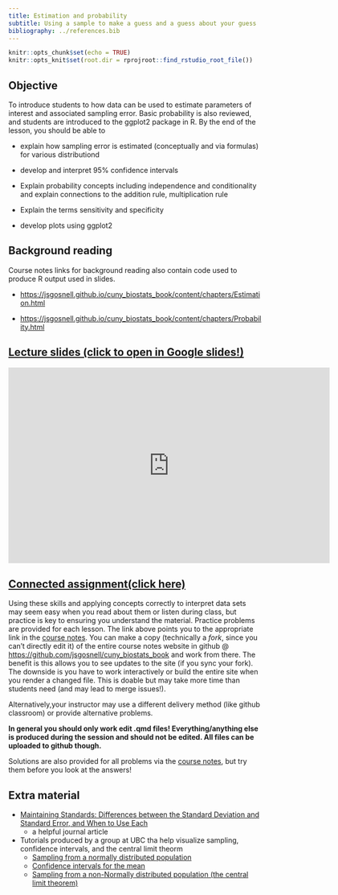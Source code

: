 ```yaml
---
title: Estimation and probability
subtitle: Using a sample to make a guess and a guess about your guess
bibliography: ../references.bib
---
```


<!-- COMMENT NOT SHOW IN ANY OUTPUT: Code chunk below sets overall defaults for .qmd file; these inlcude showing output by default and looking for files relative to .Rpoj file, not .qmd file, which makes putting filesin different folders easier  -->

```r
knitr::opts_chunk$set(echo = TRUE)
knitr::opts_knit$set(root.dir = rprojroot::find_rstudio_root_file())
```

## Objective

To introduce students to how data can be used to estimate parameters of
interest and associated sampling error. Basic probability is also
reviewed, and students are introduced to the ggplot2 package in R. By
the end of the lesson, you should be able to

-   explain how sampling error is estimated (conceptually and via
    formulas) for various distributiond

-   develop and interpret 95% confidence intervals

-   Explain probability concepts including independence and
    conditionality and explain connections to the addition rule,
    multiplication rule

-   Explain the terms sensitivity and specificity

-   develop plots using ggplot2

## Background reading

Course notes links for background reading also contain code used to
produce R output used in slides.

-   [https://jsgosnell.github.io/cuny_biostats_book/content/chapters/Estimation.html](https://jsgosnell.github.io/cuny_biostats_book/content/chapters/Estimation.html){target="_blank"}

-   [https://jsgosnell.github.io/cuny_biostats_book/content/chapters/Probability.html](https://jsgosnell.github.io/cuny_biostats_book/content/chapters/Probability.html){target="_blank"}

## [Lecture slides (click to open in Google slides!)](https://docs.google.com/presentation/d/1wtBVeCfy14k8xPH0fw8R70b_PCrGSY971I5wJm0Q79E/edit?usp=sharing){target="_blank"}

```{=html}
<iframe src="https://docs.google.com/presentation/d/e/2PACX-1vTZFc0aa0dWVZWgpCfY2B494NXYAjDpyvEOgKZx7BVc86trUnaFv893C6QJGuRCMWN6mCUueTzZP38u/embed?start=false&loop=false&delayms=60000" frameborder="0" width="640" height="389" allowfullscreen="true" mozallowfullscreen="true" webkitallowfullscreen="true"></iframe>
```
## [Connected assignment(click here)](https://jsgosnell.github.io/cuny_biostats_book/content/practice_problems/2_Estimates_and_ggplot2.html){target="_blank"}

Using these skills and applying concepts correctly to interpret data
sets may seem easy when you read about them or listen during class, but
practice is key to ensuring you understand the material. Practice
problems are provided for each lesson. The link above points you to the
appropriate link in the [course
notes](https://jsgosnell.github.io/cuny_biostats_book/){target="_blank"}.
You can make a copy (technically a *fork*, since you can't directly edit
it) of the entire course notes website in github \@
[https://github.com/jsgosnell/cuny_biostats_book](https://github.com/jsgosnell/cuny_biostats_book){target="_blank"}
and work from there. The benefit is this allows you to see updates to
the site (if you sync your fork). The downside is you have to work
interactively or build the entire site when you render a changed file.
This is doable but may take more time than students need (and may lead to merge issues!). 

Alternatively,your instructor may use a different
delivery method (like github classroom) or provide alternative problems.

**In general you should only work edit .qmd files! Everything/anything
else is produced during the session and should not be edited. All files
can be uploaded to github though.**

Solutions are also provided for all problems via the [course
notes](https://jsgosnell.github.io/cuny_biostats_book/){target="_blank"},
but try them before you look at the answers!

## Extra material

-   [Maintaining Standards: Differences between the Standard Deviation
    and Standard Error, and When to Use
    Each](http://journals.sagepub.com/doi/abs/10.1177/070674379604100805){target="_blank"}
    -   a helpful journal article
-   Tutorials produced by a group at UBC tha help visualize sampling,
    confidence intervals, and the central limit theorm
    -   [Sampling from a normally distributed
        population](https://www.zoology.ubc.ca/~whitlock/Kingfisher/SamplingNormal.htm){target="_blank"}
    -   [Confidence intervals for the
        mean](https://www.zoology.ubc.ca/~whitlock/Kingfisher/CIMean.htm){target="_blank"}
    -   [Sampling from a non-Normally distributed population (the
        central limit
        theorem)](https://www.zoology.ubc.ca/~whitlock/Kingfisher/CLT.htm){target="_blank"}
